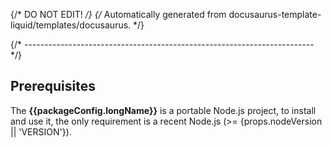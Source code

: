 {/* DO NOT EDIT! */}
{/* Automatically generated from docusaurus-template-liquid/templates/docusaurus. */}

{/* ------------------------------------------------------------------------ */}

## Prerequisites

The **{{packageConfig.longName}}** is a portable Node.js project,
to install and use it, the only requirement is a recent Node.js
(>= {props.nodeVersion || 'VERSION'}).
